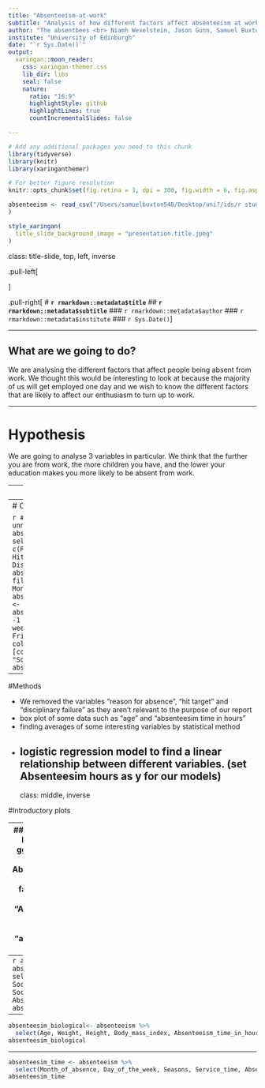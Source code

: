 ```yaml
---
title: "Absenteeism-at-work"
subtitle: "Analysis of how different factors affect absenteeism at work"
author: "The absentbees <br> Niamh Wexelstein, Jason Gunn, Samuel Buxton, Xuyan Wang"
institute: "University of Edinburgh"
date: "`r Sys.Date()`" 
output:
  xaringan::moon_reader:
    css: xaringan-themer.css
    lib_dir: libs
    seal: false 
    nature:
      ratio: "16:9"
      highlightStyle: github
      highlightLines: true
      countIncrementalSlides: false

---
```

```r
# Add any additional packages you need to this chunk
library(tidyverse)
library(knitr)
library(xaringanthemer)
```

```r
# For better figure resolution
knitr::opts_chunk$set(fig.retina = 3, dpi = 300, fig.width = 6, fig.asp = 0.618, out.width = "80%")
```

```r
absenteeism <- read_csv("/Users/samuelbuxton540/Desktop/uni?/ids/r studio commits/Project-weNotHere/Data/Absenteesim At Work.csv"
)
```

```r
style_xaringan(
  title_slide_background_image = "presentation.title.jpeg"
)
```

class: title-slide, top, left, inverse

.pull-left[

]

.pull-right[
# **`r rmarkdown::metadata$title`**
## **`r rmarkdown::metadata$subtitle`**
### `r rmarkdown::metadata$author`
### `r rmarkdown::metadata$institute`
### `r Sys.Date()`
]

---

## What are we going to do?

We are analysing the different factors that affect people being absent from work. We thought this would be interesting to look at because the majority of us will get employed one day and we wish to know the 
different factors that are likely to affect our enthusiasm to turn up to work.


---

# Hypothesis

We are going to analyse 3 variables in particular. We think that the further you are from work, the more children you have, and the lower your education makes you more likely to be absent from work.


---
#Our dataset

```r
absenteeism_at_work <- view(absenteeism) 
head(absenteeism_at_work, 10)
```
---
# Cleaning the dataset

```r
# Getting rid of unneeded/unwanted variables 
absenteeism <- select(absenteeism, -c(Reason_for_absence, Hit_target, Disciplinary_failure) ) 
absenteeism <- filter(absenteeism, Month_of_absence != 0)
absenteeism$Day_of_the_week <- absenteeism$Day_of_the_week -1  # Changing days of the week to 1 = Monday, 5 = Friday
colnames(absenteeism)[colnames(absenteeism) == "Son"] <- "Children"
absenteeism
```

---

#Methods

* We removed the variables "reason for absence", "hit target" and "disciplinary failure" as they aren't relevant to the purpose of our report
* box plot of some data such as "age" and "absenteesim time in hours"
* finding averages of some interesting variables by statistical method
* logistic regression model to find a linear relationship between different variables. (set Absenteesim hours as y for our models)
---
class: middle, inverse

#Introductory plots

---
##Average absenteeism split by different variables
```r
ggplot(data = absenteeism, aes(x = Education, y = Absenteeism_time_in_hours)) +
  geom_boxplot() + 
  facet_wrap(~ Education) +
  ylim(0, 75) +
  labs(title = "Absenteeism time based on education level", 
       x = "Education level",
       y = "absenteeism time (hours)") +
  coord_flip() 


```

---
```r
absenteesim_social <- absenteeism %>%
  select(Education, Children, Social_drinker, Social_smoker, Pet, Absenteeism_time_in_hours)
absenteesim_social
```
---
```r
absenteesim_biological<- absenteeism %>%
  select(Age, Weight, Height, Body_mass_index, Absenteeism_time_in_hours)
absenteesim_biological
```

---
```r
absenteesim_time <- absenteeism %>%
  select(Month_of_absence, Day_of_the_week, Seasons, Service_time, Absenteeism_time_in_hours)
absenteesim_time
```